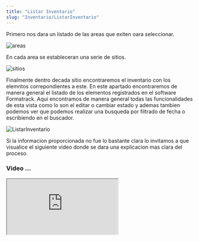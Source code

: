 ```yaml
---
title: "Listar Inventario"
slug: "Inventario/ListarInventario"
---
```



<Tabs>
  <TabItem label="Endpoint">
    <ApiEndpoint url={`${API_BASE_URL}bodega/inventario`} />
  </TabItem>
</Tabs>

Primero nos dara un listado de las areas que exiten oara seleccionar.

<Image src={areas} alt="areas" width={3148} height={2270} />

En cada area se estableceran una serie de sitios. 

<Image src={sitios} alt="sitios" width={3148} height={2270} />

Finalmente dentro decada sitio encontraremos el inventario con los elemntos correpondientes a este.
En este apartado encontraremos de manera general el listado de los elementos registrados en el software Formatrack.
Aqui encontramos de manera general todas las funcionalidades de esta vista como lo son el editar o cambiar estado y ademas tambien podemos ver que podemos realizar una busqueda por filtrado de fecha o escribiendo en el buscador.



<Image src={ListarInventario} alt="ListarInventario" width={3148} height={2270} />


Si la informacion proporcionada no fue lo bastante clara lo invitamos a que visualice el siguiente video donde se dara una explicacion mas clara del proceso.

### Video ...

<div style={{ display: "flex", justifyContent: "center" }}>
  <iframe
    style={{ height: "500px", width: "100%" }}
    src="https://www.youtube.com/embed/oVU_NmBtmhE"
    
    title="Tutorial"
    frameBorder="0"
    allow="accelerometer; autoplay; clipboard-write; encrypted-media; gyroscope; picture-in-picture"
    allowFullScreen
  ></iframe>
</div>